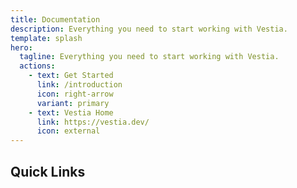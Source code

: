 ```yaml
---
title: Documentation
description: Everything you need to start working with Vestia.
template: splash
hero:
  tagline: Everything you need to start working with Vestia.
  actions:
    - text: Get Started
      link: /introduction
      icon: right-arrow
      variant: primary
    - text: Vestia Home
      link: https://vestia.dev/
      icon: external
---
```



## Quick Links

<CardGrid>
  <LinkCard
    title="Concepts"
    description="Learn about the Vestia platform before you jump straight in"
    href="/introduction"
  />
  <LinkCard
    title="Quick Start"
    description="Create your first Vestia application in 5 minutes"
    href="/introduction"
  />
</CardGrid>
